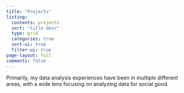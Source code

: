 ```yaml
---
title: "Projects"
listing:
  contents: projects
  sort: "title desc"
  type: grid
  categories: true
  sort-ui: true
  filter-ui: true
page-layout: full
comments: false
---
```


Primarily, my data analysis experiences have been in multiple different areas, with a wide lens focusing on analyzing data for social good.  